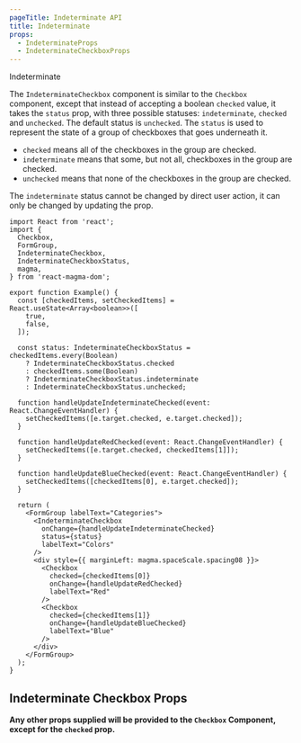 ```yaml
---
pageTitle: Indeterminate API
title: Indeterminate
props:
  - IndeterminateProps
  - IndeterminateCheckboxProps
---
```



<DocsHeading to="/design/selection-controls" type="api">
  Indeterminate
</DocsHeading>

The `IndeterminateCheckbox` component is similar to the `Checkbox` component, except that instead of accepting a boolean `checked` value,
it takes the `status` prop, with three possible statuses: `indeterminate`, `checked` and `unchecked`. The default status is `unchecked`.
The `status` is used to represent the state of a group of checkboxes that goes underneath it.

- `checked` means all of the checkboxes in the group are checked.
- `indeterminate` means that some, but not all, checkboxes in the group are checked.
- `unchecked` means that none of the checkboxes in the group are checked.

The `indeterminate` status cannot be changed by direct user action, it can only be changed by updating the prop.

```tsx
import React from 'react';
import {
  Checkbox,
  FormGroup,
  IndeterminateCheckbox,
  IndeterminateCheckboxStatus,
  magma,
} from 'react-magma-dom';

export function Example() {
  const [checkedItems, setCheckedItems] = React.useState<Array<boolean>>([
    true,
    false,
  ]);

  const status: IndeterminateCheckboxStatus = checkedItems.every(Boolean)
    ? IndeterminateCheckboxStatus.checked
    : checkedItems.some(Boolean)
    ? IndeterminateCheckboxStatus.indeterminate
    : IndeterminateCheckboxStatus.unchecked;

  function handleUpdateIndeterminateChecked(event: React.ChangeEventHandler) {
    setCheckedItems([e.target.checked, e.target.checked]);
  }

  function handleUpdateRedChecked(event: React.ChangeEventHandler) {
    setCheckedItems([e.target.checked, checkedItems[1]]);
  }

  function handleUpdateBlueChecked(event: React.ChangeEventHandler) {
    setCheckedItems([checkedItems[0], e.target.checked]);
  }

  return (
    <FormGroup labelText="Categories">
      <IndeterminateCheckbox
        onChange={handleUpdateIndeterminateChecked}
        status={status}
        labelText="Colors"
      />
      <div style={{ marginLeft: magma.spaceScale.spacing08 }}>
        <Checkbox
          checked={checkedItems[0]}
          onChange={handleUpdateRedChecked}
          labelText="Red"
        />
        <Checkbox
          checked={checkedItems[1]}
          onChange={handleUpdateBlueChecked}
          labelText="Blue"
        />
      </div>
    </FormGroup>
  );
}
```

## Indeterminate Checkbox Props

**Any other props supplied will be provided to the `Checkbox` Component, except for the `checked` prop.**

<IndeterminateCheckboxProps />
